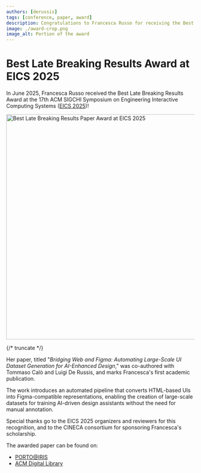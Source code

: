 ```yaml
---
authors: [derussis]
tags: [conference, paper, award]
description: Congratulations to Francesca Russo for receiving the Best Late Breaking Results Award at EICS 2025, for her first publication!
image: ./award-crop.png
image_alt: Portion of the award
---
```



# Best Late Breaking Results Award at EICS 2025

In June 2025, Francesca Russo received the Best Late Breaking Results Award at the 17th ACM SIGCHI Symposium on Engineering Interactive Computing Systems ([EICS 2025](https://eics.acm.org/2025/))!

<p className="text--center"><img src={award} height="600px" alt="Best Late Breaking Results Paper Award at EICS 2025"></img></p>

{/* truncate */}

Her paper, titled "_Bridging Web and Figma: Automating Large-Scale UI Dataset Generation for AI-Enhanced Design_," was co-authored with Tommaso Calò and Luigi De Russis, and marks Francesca's first academic publication.

The work introduces an automated pipeline that converts HTML-based UIs into Figma-compatible representations, enabling the creation of large-scale datasets for training AI-driven design assistants without the need for manual annotation.

Special thanks go to the EICS 2025 organizers and reviewers for this recognition, and to the CINECA consortium for sponsoring Francesca's scholarship.

The awarded paper can be found on:

- [PORTO@IRIS](https://hdl.handle.net/11583/3000447)
- [ACM Digital Library](https://dl.acm.org/doi/full/10.1145/3731406.3734974)

